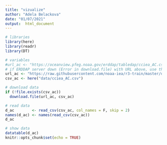 ```yaml
---
title: "vizualize"
author: "Adela Belackova"
date: "01/07/2021"
output:  html_document
---
```


```r
# libraries
library(here)
library(readr)
library(DT)

# variables
#url_ac <- "https://oceanview.pfeg.noaa.gov/erddap/tabledap/cciea_AC.csv"
# if ERDDAP server down (Error in download.file) with URL above, use this:
url_ac <- "https://raw.githubusercontent.com/noaa-iea/r3-train/master/data/cciea_AC.csv"
csv_ac <- here("data/cciea_AC.csv")

# download data
if (!file.exists(csv_ac))
  download.file(url_ac, csv_ac)

# read data
d_ac        <- read_csv(csv_ac, col_names = F, skip = 2)
names(d_ac) <- names(read_csv(csv_ac))
d_ac

# show data
datatable(d_ac)
knitr::opts_chunk$set(echo = TRUE)
```


